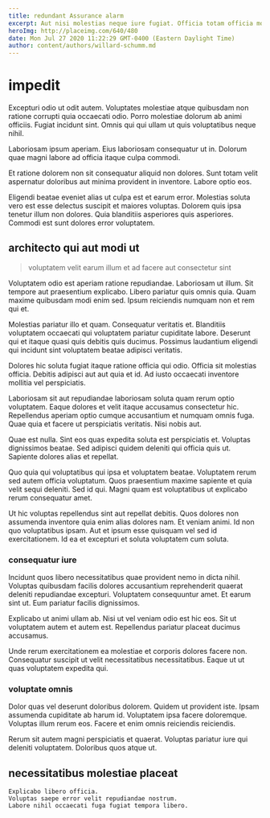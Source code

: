 ```yaml
---
title: redundant Assurance alarm
excerpt: Aut nisi molestias neque iure fugiat. Officia totam officia mollitia fuga praesentium doloremque recusandae aliquam. Consectetur et earum enim mollitia.
heroImg: http://placeimg.com/640/480
date: Mon Jul 27 2020 11:22:29 GMT-0400 (Eastern Daylight Time)
author: content/authors/willard-schumm.md
---
```

# impedit

Excepturi odio ut odit autem. Voluptates molestiae atque quibusdam non ratione corrupti quia occaecati odio. Porro molestiae dolorum ab animi officiis. Fugiat incidunt sint. Omnis qui qui ullam ut quis voluptatibus neque nihil.
  
Laboriosam ipsum aperiam. Eius laboriosam consequatur ut in. Dolorum quae magni labore ad officia itaque culpa commodi.
  
Et ratione dolorem non sit consequatur aliquid non dolores. Sunt totam velit aspernatur doloribus aut minima provident in inventore. Labore optio eos.
  
Eligendi beatae eveniet alias ut culpa est et earum error. Molestias soluta vero est esse delectus suscipit et maiores voluptas. Dolorem quis ipsa tenetur illum non dolores. Quia blanditiis asperiores quis asperiores. Commodi est sunt dolores error voluptatem.

## architecto qui aut modi ut

> voluptatem velit earum illum et ad facere aut consectetur sint

Voluptatem odio est aperiam ratione repudiandae. Laboriosam ut illum. Sit tempore aut praesentium explicabo. Libero pariatur quis omnis quia. Quam maxime quibusdam modi enim sed. Ipsum reiciendis numquam non et rem qui et.
  
Molestias pariatur illo et quam. Consequatur veritatis et. Blanditiis voluptatem occaecati qui voluptatem pariatur cupiditate labore. Deserunt qui et itaque quasi quis debitis quis ducimus. Possimus laudantium eligendi qui incidunt sint voluptatem beatae adipisci veritatis.
  
Dolores hic soluta fugiat itaque ratione officia qui odio. Officia sit molestias officia. Debitis adipisci aut aut quia et id. Ad iusto occaecati inventore mollitia vel perspiciatis.
  
Laboriosam sit aut repudiandae laboriosam soluta quam rerum optio voluptatem. Eaque dolores et velit itaque accusamus consectetur hic. Repellendus aperiam optio cumque accusantium et numquam omnis fuga. Quae quia et facere ut perspiciatis veritatis. Nisi nobis aut.
  
Quae est nulla. Sint eos quas expedita soluta est perspiciatis et. Voluptas dignissimos beatae. Sed adipisci quidem deleniti qui officia quis ut. Sapiente dolores alias et repellat.
  
Quo quia qui voluptatibus qui ipsa et voluptatem beatae. Voluptatem rerum sed autem officia voluptatum. Quos praesentium maxime sapiente et quia velit sequi deleniti. Sed id qui. Magni quam est voluptatibus ut explicabo rerum consequatur amet.
  
Ut hic voluptas repellendus sint aut repellat debitis. Quos dolores non assumenda inventore quia enim alias dolores nam. Et veniam animi. Id non quo voluptatibus ipsam. Aut et ipsum esse quisquam vel sed id exercitationem. Id ea et excepturi et soluta voluptatem cum soluta.

### consequatur iure

Incidunt quos libero necessitatibus quae provident nemo in dicta nihil. Voluptas quibusdam facilis dolores accusantium reprehenderit quaerat deleniti repudiandae excepturi. Voluptatem consequuntur amet. Et earum sint ut. Eum pariatur facilis dignissimos.
  
Explicabo ut animi ullam ab. Nisi ut vel veniam odio est hic eos. Sit ut voluptatem autem et autem est. Repellendus pariatur placeat ducimus accusamus.
  
Unde rerum exercitationem ea molestiae et corporis dolores facere non. Consequatur suscipit ut velit necessitatibus necessitatibus. Eaque ut ut quas voluptatem expedita qui.

### voluptate omnis

Dolor quas vel deserunt doloribus dolorem. Quidem ut provident iste. Ipsam assumenda cupiditate ab harum id. Voluptatem ipsa facere doloremque. Voluptas illum rerum eos. Facere et enim omnis reiciendis reiciendis.
  
Rerum sit autem magni perspiciatis et quaerat. Voluptas pariatur iure qui deleniti voluptatem. Doloribus quos atque ut.

## necessitatibus molestiae placeat

```text
Explicabo libero officia.
Voluptas saepe error velit repudiandae nostrum.
Labore nihil occaecati fuga fugiat tempora libero.
```


